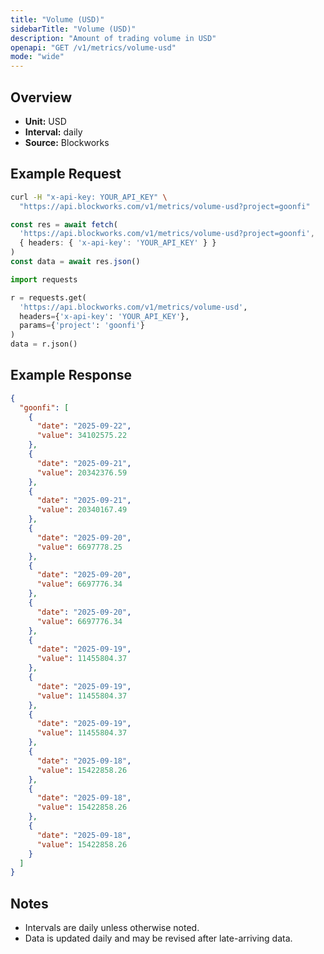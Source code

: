 ```yaml
---
title: "Volume (USD)"
sidebarTitle: "Volume (USD)"
description: "Amount of trading volume in USD"
openapi: "GET /v1/metrics/volume-usd"
mode: "wide"
---
```


## Overview

- **Unit:** USD
- **Interval:** daily
- **Source:** Blockworks

## Example Request

<CodeGroup>

```bash cURL
curl -H "x-api-key: YOUR_API_KEY" \
  "https://api.blockworks.com/v1/metrics/volume-usd?project=goonfi"
```

```typescript TypeScript
const res = await fetch(
  'https://api.blockworks.com/v1/metrics/volume-usd?project=goonfi',
  { headers: { 'x-api-key': 'YOUR_API_KEY' } }
)
const data = await res.json()
```

```python Python
import requests

r = requests.get(
  'https://api.blockworks.com/v1/metrics/volume-usd',
  headers={'x-api-key': 'YOUR_API_KEY'},
  params={'project': 'goonfi'}
)
data = r.json()
```

</CodeGroup>

## Example Response

```json
{
  "goonfi": [
    {
      "date": "2025-09-22",
      "value": 34102575.22
    },
    {
      "date": "2025-09-21",
      "value": 20342376.59
    },
    {
      "date": "2025-09-21",
      "value": 20340167.49
    },
    {
      "date": "2025-09-20",
      "value": 6697778.25
    },
    {
      "date": "2025-09-20",
      "value": 6697776.34
    },
    {
      "date": "2025-09-20",
      "value": 6697776.34
    },
    {
      "date": "2025-09-19",
      "value": 11455804.37
    },
    {
      "date": "2025-09-19",
      "value": 11455804.37
    },
    {
      "date": "2025-09-19",
      "value": 11455804.37
    },
    {
      "date": "2025-09-18",
      "value": 15422858.26
    },
    {
      "date": "2025-09-18",
      "value": 15422858.26
    },
    {
      "date": "2025-09-18",
      "value": 15422858.26
    }
  ]
}
```

## Notes
- Intervals are daily unless otherwise noted.
- Data is updated daily and may be revised after late-arriving data.